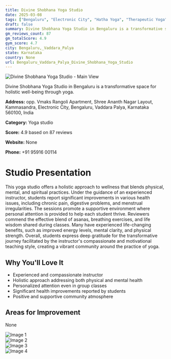 ```yaml
---
title: Divine Shobhana Yoga Studio
date: 2025-03-08
tags: ["Bengaluru", "Electronic City", "Hatha Yoga", "Therapeutic Yoga", "supportive environment", "holistic wellness", "Bengaluru, Vaddara Palya"]  
draft: false
summary: Divine Shobhana Yoga Studio in Bengaluru is a transformative space for holistic well-being through yoga.
gm_reviews_count: 87
gm_totalScore: 4.9
gym_score: 4.7
city: Bengaluru,_Vaddara_Palya
state: Karnataka
country: None
url: Bengaluru_Vaddara_Palya_Divine_Shobhana_Yoga_Studio
---
```


<div className="aspect-[16/9] relative my-8">
  <img 
    src="https://lh3.googleusercontent.com/p/AF1QipOFl3htBTWqCSUzHZCFykY4fQ51Qhs0ePwezVUO=w1920-h1080-k-no"
    alt="Divine Shobhana Yoga Studio - Main View"
    className="object-cover absolute inset-0 w-full h-full rounded-lg"
  />
</div>

Divine Shobhana Yoga Studio in Bengaluru is a transformative space for holistic well-being through yoga.

**Address:** opp. Vmaks Rangoli Apartment, Shree Ananth Nagar Layout, Kammasandra, Electronic City, Bengaluru, Vaddara Palya, Karnataka 560100, India

**Category:** Yoga studio

**Score:** 4.9 based on 87 reviews

**Website:** None

**Phone:** +91 95916 00114

# Studio Presentation

This yoga studio offers a holistic approach to wellness that blends physical, mental, and spiritual practices. Under the guidance of an experienced instructor, students report significant improvements in various health issues, including chronic pain, digestive problems, and menstrual irregularities. The sessions promote a supportive environment where personal attention is provided to help each student thrive. Reviewers commend the effective blend of asanas, breathing exercises, and life wisdom shared during classes. Many have experienced life-changing benefits, such as improved energy levels, mental clarity, and physical strength. Overall, students express deep gratitude for the transformative journey facilitated by the instructor's compassionate and motivational teaching style, creating a vibrant community around the practice of yoga.

## Why You'll Love It

- Experienced and compassionate instructor
- Holistic approach addressing both physical and mental health
- Personalized attention even in group classes
- Significant health improvements reported by students
- Positive and supportive community atmosphere

## Areas for Improvement

None

<div className="grid grid-cols-1 xl:grid-cols-2 gap-4 my-8">
<div className="aspect-[4/3] relative"><img src="https://lh3.googleusercontent.com/p/AF1QipOXR17edALpgQg8bhU0WEjSv-9uYTJzU7raPtS2=w1920-h1080-k-no" alt="Image 1" className="object-cover absolute inset-0 w-full h-full rounded-lg" /></div>
<div className="aspect-[4/3] relative"><img src="https://lh3.googleusercontent.com/gps-cs-s/AB5caB8doQbkxLTLEQ_K-4URiEEnWnsiVo8MsPXunBmwjr-TgxIPsCWask-3znfuMr7mb8xzbG3tW6jnWWsOfJGKwhKePkYYI_mnfLz2DP832s8Prr98jxzKA1PzV8BenIo_AhYz7CqzLw=w1920-h1080-k-no" alt="Image 2" className="object-cover absolute inset-0 w-full h-full rounded-lg" /></div>
<div className="aspect-[4/3] relative"><img src="https://lh5.googleusercontent.com/p/AF1QipMIJnyqR3j4qrmEyOmbTQ3Fx3WR_sr8LCjsGfYq=w1920-h1080-k-no" alt="Image 3" className="object-cover absolute inset-0 w-full h-full rounded-lg" /></div>
<div className="aspect-[4/3] relative"><img src="https://lh5.googleusercontent.com/p/AF1QipO5ZHlq7LJ6osTvv40pD7uCV7fdrfLeB9wa_wcg=w1920-h1080-k-no" alt="Image 4" className="object-cover absolute inset-0 w-full h-full rounded-lg" /></div>
</div>